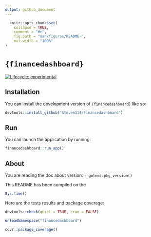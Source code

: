 ```yaml
---
output: github_document
---
```


<!-- README.md is generated from README.Rmd. Please edit that file -->

```r
  knitr::opts_chunk$set(
    collapse = TRUE,
    comment = "#>",
    fig.path = "man/figures/README-",
    out.width = "100%"
)
```

# `{financedashboard}`

<!-- badges: start -->
[![Lifecycle: experimental](https://img.shields.io/badge/lifecycle-experimental-orange.svg)](https://lifecycle.r-lib.org/articles/stages.html#experimental)
<!-- badges: end -->

## Installation

You can install the development version of `{financedashboard}` like so:

```r
devtools::install_github("Steven314/financedashboard")
```

## Run

You can launch the application by running:

```r
financedashboard::run_app()
```

## About

You are reading the doc about version: `r golem::pkg_version()`

This README has been compiled on the

```r
Sys.time()
```

Here are the tests results and package coverage:

```r
devtools::check(quiet = TRUE, cran = FALSE)
```

```r
unloadNamespace("financedashboard")
```

```r
covr::package_coverage()
```
